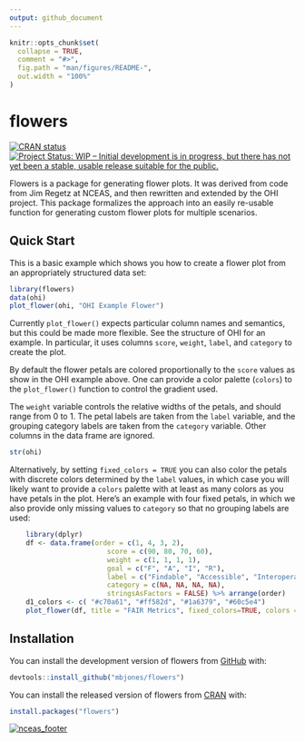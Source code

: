 ```yaml
---
output: github_document
---
```


<!-- README.md is generated from README.Rmd. Please edit that file -->

```r
knitr::opts_chunk$set(
  collapse = TRUE,
  comment = "#>",
  fig.path = "man/figures/README-",
  out.width = "100%"
)
```

# flowers
<!-- badges: start -->
[![CRAN status](https://www.r-pkg.org/badges/version/flowers)](https://CRAN.R-project.org/package=flowers)
[![Project Status: WIP – Initial development is in progress, but there has not yet been a stable, usable release suitable for the public.](https://www.repostatus.org/badges/latest/wip.svg)](https://www.repostatus.org/#wip)
<!-- badges: end -->

Flowers is a package for generating flower plots.  It was derived from code
from Jim Regetz at NCEAS, and then rewritten and extended by the OHI project.
This package formalizes the approach into an easily re-usable function
for generating custom flower plots for multiple scenarios.

## Quick Start

This is a basic example which shows you how to create a flower plot from an 
appropriately structured data set:

```r
library(flowers)
data(ohi)
plot_flower(ohi, "OHI Example Flower")
```

Currently `plot_flower()` expects particular column names and semantics, but
this could be made more flexible.  See the structure of OHI for an example. In particular,
it uses columns `score`, `weight`, `label`, and `category` to create the plot.

By default the flower petals are colored proportionally to the `score` values as 
show in the OHI example above.  One can provide a color palette (`colors`) to the 
`plot_flower()` function to control the gradient used.

The `weight` variable controls the relative widths of the petals, and should range
from 0 to 1. The petal labels are taken from the `label` variable, and the 
grouping category labels are taken from the `category` variable. Other
columns in the data frame are ignored.

```r
str(ohi)
```

Alternatively, by setting `fixed_colors = TRUE` you can also color the petals 
with discrete colors determined by the `label` values, in which case 
you will likely want to provide a `colors` palette with at least as many colors 
as you have petals in the plot. Here's an example with four fixed petals, in 
which we also provide only missing values to `category` so that no grouping 
labels are used:

```r
    library(dplyr)
    df <- data.frame(order = c(1, 4, 3, 2),
                        score = c(90, 80, 70, 60),
                        weight = c(1, 1, 1, 1),
                        goal = c("F", "A", "I", "R"),
                        label = c("Findable", "Accessible", "Interoperable", "Reusable"),
                        category = c(NA, NA, NA, NA),
                        stringsAsFactors = FALSE) %>% arrange(order)
    d1_colors <- c( "#c70a61", "#ff582d", "#1a6379", "#60c5e4")
    plot_flower(df, title = "FAIR Metrics", fixed_colors=TRUE, colors = d1_colors)
```

## Installation

You can install the development version of flowers from [GitHub](https://github.com/mbjones/flowers) with:

``` r
devtools::install_github("mbjones/flowers")
```

You can install the released version of flowers from [CRAN](https://CRAN.R-project.org) with:

``` r
install.packages("flowers")
```

[![nceas_footer](https://www.nceas.ucsb.edu/files/newLogo_0.png)](http://www.nceas.ucsb.edu)

